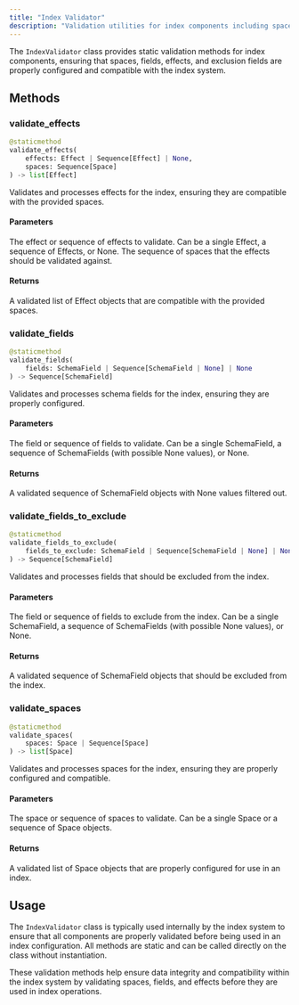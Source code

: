 ```yaml
---
title: "Index Validator"
description: "Validation utilities for index components including spaces, fields, and effects"
---
```



The `IndexValidator` class provides static validation methods for index components, ensuring that spaces, fields, effects, and exclusion fields are properly configured and compatible with the index system.

## Methods

### validate_effects

```python
@staticmethod
validate_effects(
    effects: Effect | Sequence[Effect] | None, 
    spaces: Sequence[Space]
) -> list[Effect]
```

Validates and processes effects for the index, ensuring they are compatible with the provided spaces.

#### Parameters

<ParamField path="effects" type="Effect | Sequence[Effect] | None" required>
The effect or sequence of effects to validate. Can be a single Effect, a sequence of Effects, or None.
</ParamField>

<ParamField path="spaces" type="Sequence[Space]" required>
The sequence of spaces that the effects should be validated against.
</ParamField>

#### Returns

<ResponseField name="return" type="list[Effect]">
A validated list of Effect objects that are compatible with the provided spaces.
</ResponseField>

### validate_fields

```python
@staticmethod
validate_fields(
    fields: SchemaField | Sequence[SchemaField | None] | None
) -> Sequence[SchemaField]
```

Validates and processes schema fields for the index, ensuring they are properly configured.

#### Parameters

<ParamField path="fields" type="SchemaField | Sequence[SchemaField | None] | None" required>
The field or sequence of fields to validate. Can be a single SchemaField, a sequence of SchemaFields (with possible None values), or None.
</ParamField>

#### Returns

<ResponseField name="return" type="Sequence[SchemaField]">
A validated sequence of SchemaField objects with None values filtered out.
</ResponseField>

### validate_fields_to_exclude

```python
@staticmethod
validate_fields_to_exclude(
    fields_to_exclude: SchemaField | Sequence[SchemaField | None] | None
) -> Sequence[SchemaField]
```

Validates and processes fields that should be excluded from the index.

#### Parameters

<ParamField path="fields_to_exclude" type="SchemaField | Sequence[SchemaField | None] | None" required>
The field or sequence of fields to exclude from the index. Can be a single SchemaField, a sequence of SchemaFields (with possible None values), or None.
</ParamField>

#### Returns

<ResponseField name="return" type="Sequence[SchemaField]">
A validated sequence of SchemaField objects that should be excluded from the index.
</ResponseField>

### validate_spaces

```python
@staticmethod
validate_spaces(
    spaces: Space | Sequence[Space]
) -> list[Space]
```

Validates and processes spaces for the index, ensuring they are properly configured and compatible.

#### Parameters

<ParamField path="spaces" type="Space | Sequence[Space]" required>
The space or sequence of spaces to validate. Can be a single Space or a sequence of Space objects.
</ParamField>

#### Returns

<ResponseField name="return" type="list[Space]">
A validated list of Space objects that are properly configured for use in an index.
</ResponseField>

## Usage

The `IndexValidator` class is typically used internally by the index system to ensure that all components are properly validated before being used in an index configuration. All methods are static and can be called directly on the class without instantiation.

<Note>
These validation methods help ensure data integrity and compatibility within the index system by validating spaces, fields, and effects before they are used in index operations.
</Note>
